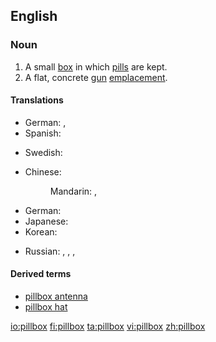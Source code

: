 ==English==

===Noun===
{{wikipedia}}
{{en-noun|es}}

# A small [[box]] in which [[pill]]s are kept.
# A flat, concrete [[gun]] [[emplacement]].

====Translations====
{{trans-top|box for pills}}
* German: {{t|de|Pillendose|f}}, {{t|de|Pillenschachtel|f}}
* Spanish: {{t|es|pastillero}}
{{trans-mid}}
* Swedish: {{t|sv|pillerdosa|c}}
{{trans-bottom}}

{{trans-top|gun emplacement}}
* Chinese:
*: Mandarin: {{t+|cmn|碉堡|tr=diāobǎo|sc=Hani}}, {{t+|cmn|地堡|tr=dìbǎo|sc=Hani}}
* German: {{t+|de|Bunker|m}}
* Japanese: {{t|ja|トーチカ|tr=tōchika|sc=Jpan}}
* Korean: {{t|ko|토치카|sc=Kore}}
{{trans-mid}}
* Russian: {{t|ru|ДОТ|m|tr=DOT|sc=Cyrl}}, {{t|ru|долговременная огневая точка|f|tr=dolgovrémennaja ognevája tóčka|sc=Cyrl}} {{qualifier|longterm weapon emplacement}}, {{t|ru|ДЗОТ|m|tr=DZOT|sc=Cyrl}}, {{t|ru|деревоземляная огневая точка|f|tr=derevozemljanája ognevája tóčka|sc=Cyrl}} {{qualifier|wood and earthen weapon emplacement}}
{{trans-bottom}}

====Derived terms====
* [[pillbox antenna]]
* [[pillbox hat]]

[[io:pillbox]]
[[fi:pillbox]]
[[ta:pillbox]]
[[vi:pillbox]]
[[zh:pillbox]]